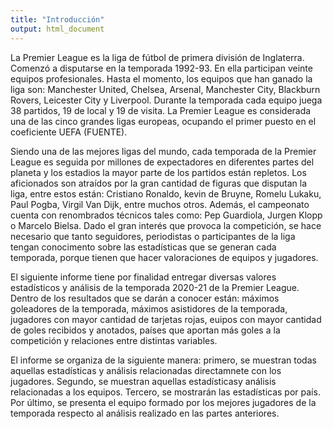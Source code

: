 ```yaml
---
title: "Introducción"
output: html_document
---
```


La Premier League es la liga de fútbol de primera división de Inglaterra. Comenzó a disputarse en la temporada 1992-93. En ella participan veinte equipos profesionales. Hasta el momento, los equipos que han ganado la liga son: Manchester United, Chelsea, Arsenal, Manchester City, Blackburn Rovers, Leicester City y Liverpool. Durante la temporada cada equipo juega 38 partidos, 19 de local y 19 de visita. La Premier League es considerada una de las cinco grandes ligas europeas, ocupando el primer puesto en el coeficiente UEFA (FUENTE).  
  
Siendo una de las mejores ligas del mundo, cada temporada de la Premier League es seguida por millones de expectadores en diferentes partes del planeta y los estadios la mayor parte de los partidos están repletos. Los aficionados son atraídos por la gran cantidad de figuras que disputan la liga, entre estos están: Cristiano Ronaldo, kevin de Bruyne, Romelu Lukaku, Paul Pogba, Virgil Van Dijk, entre muchos otros. Además, el campeonato cuenta con renombrados técnicos tales como: Pep Guardiola, Jurgen Klopp o Marcelo Bielsa. Dado el gran interés que provoca la competición, se hace necesario que tanto seguidores, periodistas o participantes de la liga tengan conocimento sobre las estadísticas que se generan cada temporada, porque tienen que hacer valoraciones de equipos y jugadores.  
  
El siguiente informe tiene por finalidad entregar diversas valores estadísticos y análisis de la temporada 2020-21 de la Premier League. Dentro de los resultados que se darán a conocer están: máximos goleadores de la temporada, máximos asistidores de la temporada, jugadores con mayor cantidad de tarjetas rojas, euipos con mayor cantidad de goles recibidos y anotados, países que aportan más goles a la competición y relaciones entre distintas variables.  
  
El informe se organiza de la siguiente manera: primero, se muestran todas aquellas estadísticas y análisis relacionadas directamnete con los jugadores. Segundo, se muestran aquellas estadísticasy análisis relacionadas a los equipos. Tercero, se mostrarán las estadísticas por país. Por último, se presenta el equipo formado por los mejores jugadores de la temporada respecto al análisis realizado en las partes anteriores.